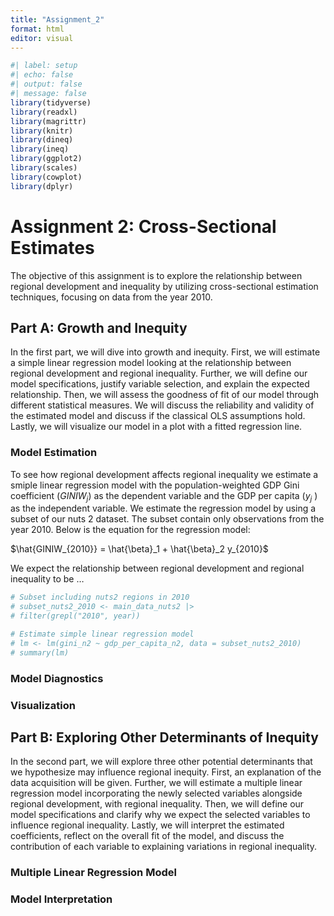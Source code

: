 ```yaml
---
title: "Assignment_2"
format: html
editor: visual
---
```


```r
#| label: setup
#| echo: false
#| output: false
#| message: false
library(tidyverse)
library(readxl)
library(magrittr)
library(knitr)
library(dineq)
library(ineq)
library(ggplot2)
library(scales)
library(cowplot)
library(dplyr)
```

# Assignment 2: Cross-Sectional Estimates

The objective of this assignment is to explore the relationship between regional development and inequality by utilizing cross-sectional estimation techniques, focusing on data from the year 2010.

## Part A: Growth and Inequity

In the first part, we will dive into growth and inequity.
First, we will estimate a simple linear regression model looking at the relationship between regional development and regional inequality.
Further, we will define our model specifications, justify variable selection, and explain the expected relationship.
Then, we will assess the goodness of fit of our model through different statistical measures.
We will discuss the reliability and validity of the estimated model and discuss if the classical OLS assumptions hold.
Lastly, we will visualize our model in a plot with a fitted regression line.

### Model Estimation

To see how regional development affects regional inequality we estimate a smiple linear regression model with the population-weighted GDP Gini coefficient ($GINIW_j$) as the dependent variable and the GDP per capita ($y_j$ ) as the independent variable.
We estimate the regression model by using a subset of our nuts 2 dataset.
The subset contain only observations from the year 2010.
Below is the equation for the regression model:

$\hat{GINIW_{2010}} = \hat{\beta}_1 + \hat{\beta}_2 y_{2010}$

We expect the relationship between regional development and regional inequality to be ...

```r
# Subset including nuts2 regions in 2010
# subset_nuts2_2010 <- main_data_nuts2 |>
# filter(grepl("2010", year))
```

```r
# Estimate simple linear regression model
# lm <- lm(gini_n2 ~ gdp_per_capita_n2, data = subset_nuts2_2010)
# summary(lm)
```

### Model Diagnostics

### Visualization

## Part B: Exploring Other Determinants of Inequity

In the second part, we will explore three other potential determinants that we hypothesize may influence regional inequity.
First, an explanation of the data acquisition will be given.
Further, we will estimate a multiple linear regression model incorporating the newly selected variables alongside regional development, with regional inequality.
Then, we will define our model specifications and clarify why we expect the selected variables to influence regional inequality.
Lastly, we will interpret the estimated coefficients, reflect on the overall fit of the model, and discuss the contribution of each variable to explaining variations in regional inequality.

### Multiple Linear Regression Model

### Model Interpretation
